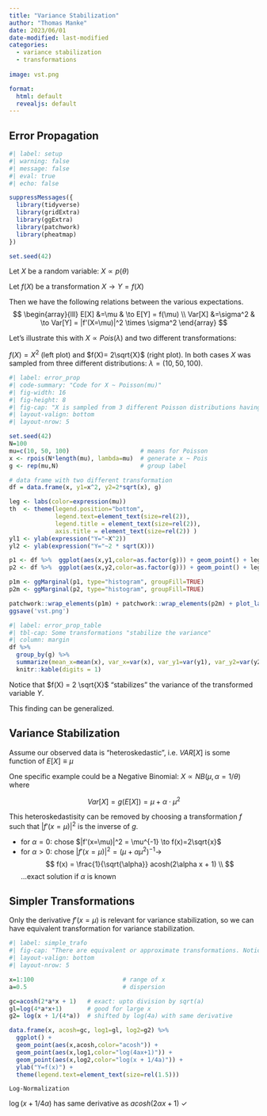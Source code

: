 ```yaml
---
title: "Variance Stabilization"
author: "Thomas Manke"
date: 2023/06/01
date-modified: last-modified
categories: 
  - variance stabilization
  - transformations
  
image: vst.png

format:
  html: default
  revealjs: default
---
```


## Error Propagation {.smaller}

```r
#| label: setup
#| warning: false
#| message: false
#| eval: true
#| echo: false

suppressMessages({
  library(tidyverse)
  library(gridExtra)
  library(ggExtra)
  library(patchwork)
  library(pheatmap)
})

set.seed(42)
```

Let $X$ be a random variable: $X \propto p(\theta)$

Let $f(X)$ be a transformation $X \to Y = f(X)$

Then we have the following relations between the various expectations. $$
\begin{array}{lll}
E[X]   &=\mu      & \to E[Y] = f(\mu) \\
Var[X] &=\sigma^2 & \to Var[Y] = |f'(X=\mu)|^2 \times \sigma^2
\end{array}
$$

Let's illustrate this with $X \propto Pois(\lambda)$ and two different transformations:

$f(X)=X^2$ (left plot) and $f(X)= 2\sqrt{X}$ (right plot). In both cases $X$ was sampled from three different distributions: $\lambda=(10,50,100)$.

```r
#| label: error_prop
#| code-summary: "Code for X ~ Poisson(mu)"
#| fig-width: 16
#| fig-height: 8
#| fig-cap: "X is sampled from 3 different Poisson distributions having different means (and variances). Two different transformations, Y=f(X), illustrate how mean and variances change under transformation. In the example on the right the variance is stabilised by the transformation."
#| layout-valign: bottom
#| layout-nrow: 5

set.seed(42)
N=100
mu=c(10, 50, 100)                    # means for Poisson
x <- rpois(N*length(mu), lambda=mu)  # generate x ~ Pois
g <- rep(mu,N)                       # group label

# data frame with two different transformation
df = data.frame(x, y1=x^2, y2=2*sqrt(x), g)

leg <- labs(color=expression(mu)) 
th  <- theme(legend.position="bottom", 
             legend.text=element_text(size=rel(2)),
             legend.title = element_text(size=rel(2)),
             axis.title = element_text(size=rel(2)) )
yl1 <- ylab(expression("Y="~X^2))
yl2 <- ylab(expression("Y="~2 * sqrt(X)))

p1 <- df %>%  ggplot(aes(x,y1,color=as.factor(g))) + geom_point() + leg + yl1 + th
p2 <- df %>%  ggplot(aes(x,y2,color=as.factor(g))) + geom_point() + leg + yl2 + th

p1m <- ggMarginal(p1, type="histogram", groupFill=TRUE)
p2m <- ggMarginal(p2, type="histogram", groupFill=TRUE)

patchwork::wrap_elements(p1m) + patchwork::wrap_elements(p2m) + plot_layout(ncol=2)
ggsave('vst.png')
```

```r
#| label: error_prop_table
#| tbl-cap: Some transformations "stabilize the variance"
#| column: margin
df %>% 
  group_by(g) %>% 
  summarize(mean_x=mean(x), var_x=var(x), var_y1=var(y1), var_y2=var(y2)) %>%
  knitr::kable(digits = 1)
```

Notice that $f(X) = 2 \sqrt{X}$ "stabilizes" the variance of the transformed variable $Y$.

This finding can be generalized.

## Variance Stabilization {.smaller}

Assume our observed data is "heteroskedastic", i.e. $VAR[X]$ is some function of $E[X] \equiv \mu$

One specific example could be a Negative Binomial: $X \propto NB(\mu, \alpha=1/\theta)$ where

$$
Var[X] = g(E[X]) = \mu + \alpha \cdot \mu^2
$$

This heteroskedastisity can be removed by choosing a transformation $f$ such that $|f'(x=\mu)|^2$ is the inverse of $g$.

::: incremental
-   for $\alpha = 0$: chose $|f'(x=\mu)|^2 = \mu^{-1} \to f(x)=2\sqrt{x}$
-   for $\alpha > 0$: chose $|f'(x=\mu)|^2 = (\mu + \alpha\mu^2)^{-1} \to$ $$
    f(x) = \frac{1}{\sqrt{\alpha}} acosh(2\alpha x + 1) \\
    $$ ...exact solution if $\alpha$ is known
:::

## Simpler Transformations

Only the derivative $f'(x=\mu)$ is relevant for variance stabilization, so we can have equivalent transformation for variance stabilization.

```r
#| label: simple_trafo
#| fig-cap: "There are equivalent or approximate transformations. Notice that only the derivative is important for the purpose of variance stabilzation"
#| layout-valign: bottom
#| layout-nrow: 5

x=1:100                         # range of x
a=0.5                           # dispersion

gc=acosh(2*a*x + 1)   # exact: upto division by sqrt(a)
gl=log(4*a*x+1)       # good for large x
g2= log(x + 1/(4*a))  # shifted by log(4a) with same derivative

data.frame(x, acosh=gc, log1=gl, log2=g2) %>%
  ggplot() +
  geom_point(aes(x,acosh,color="acosh")) +
  geom_point(aes(x,log1,color="log(4ax+1)")) + 
  geom_point(aes(x,log2,color="log(x + 1/4a)")) + 
  ylab("Y=f(x)") +
  theme(legend.text=element_text(size=rel(1.5)))
```

`Log-Normalization`

$\log(x + 1/4\alpha)$ has same derivative as $acosh(2\alpha x +1)$ ✓
